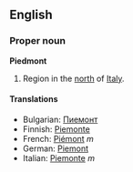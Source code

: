 {{See|piedmont}}
==English==

===Proper noun===
{{wikipedia}}
'''Piedmont'''
# Region in the [[north]] of [[Italy]].

====Translations====
*Bulgarian: [[Пиемонт]]
*Finnish: [[Piemonte]]
*French: [[Piémont]] ''m''
*German: [[Piemont]]
*Italian: [[Piemonte]] ''m''